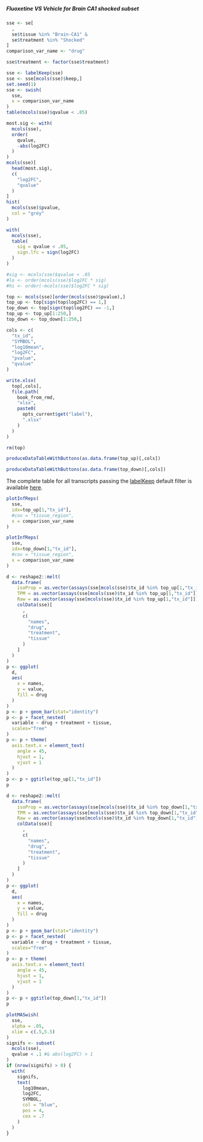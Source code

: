 ##### Fluoxetine VS Vehicle for Brain CA1 shocked subset {#resultsRnaseqSRP057486DTUFluoxetineVsVehicleForBrainCA1ShockedSubset}

```r
sse <- se[
  ,
  se$tissue %in% "Brain-CA1" &
  se$treatment %in% "Shocked"
]
comparison_var_name <- "drug"

sse$treatment <- factor(sse$treatment)

sse <- labelKeep(sse)
sse <- sse[mcols(sse)$keep,]
set.seed(1)
sse <- swish(
  sse,
  x = comparison_var_name
)
table(mcols(sse)$qvalue < .05)

most.sig <- with(
  mcols(sse),
  order(
    qvalue,
    -abs(log2FC)
  )
)
mcols(sse)[
  head(most.sig),
  c(
    "log2FC",
    "qvalue"
  )
]
hist(
  mcols(sse)$pvalue,
  col = "grey"
)

with(
  mcols(sse),
  table(
    sig = qvalue < .05,
    sign.lfc = sign(log2FC)
  )
)

#sig <- mcols(sse)$qvalue < .05
#lo <- order(mcols(sse)$log2FC * sig)
#hi <- order(-mcols(sse)$log2FC * sig)

top <- mcols(sse)[order(mcols(sse)$pvalue),]
top_up <- top[sign(top$log2FC) == 1,]
top_down <- top[sign(top$log2FC) == -1,]
top_up <- top_up[1:250,]
top_down <- top_down[1:250,]

cols <- c(
  "tx_id",
  "SYMBOL",
  "log10mean",
  "log2FC",
  "pvalue",
  "qvalue"
)

write.xlsx(
  top[,cols],
  file.path(
    book_from_rmd,
    "xlsx",
    paste0(
      opts_current$get("label"),
      ".xlsx"
    )
  )
)

rm(top)
```

```r
produceDataTableWithButtons(as.data.frame(top_up)[,cols])
```

```r
produceDataTableWithButtons(as.data.frame(top_down)[,cols])
```

The complete table for all transcripts passing the [labelKeep](https://rdrr.io/bioc/fishpond/man/labelKeep.html) default filter is available [here](xlsx/resultsRnaseqSRP057486DTUFluoxetineVsVehicleForBrainCA1ShockedSubset.xlsx).

```r
plotInfReps(
  sse,
  idx=top_up[1,"tx_id"],
  #cov = "tissue_region",
  x = comparison_var_name
)
```

```r
plotInfReps(
  sse,
  idx=top_down[1,"tx_id"],
  #cov = "tissue_region",
  x = comparison_var_name
)
```

```r
d <- reshape2::melt(
  data.frame(
    isoProp = as.vector(assays(sse[mcols(sse)$tx_id %in% top_up[1,"tx_id"]])$isoProp),
    TPM = as.vector(assays(sse[mcols(sse)$tx_id %in% top_up[1,"tx_id"]])$abundance),
    Raw = as.vector(assay(sse[mcols(sse)$tx_id %in% top_up[1,"tx_id"]])),
    colData(sse)[
      ,
      c(
        "names",
        "drug",
        "treatment",
        "tissue"
      )
    ]
  )
)
p <- ggplot(
  d,
  aes(
    x = names,
    y = value,
    fill = drug
  )
)
p <- p + geom_bar(stat="identity")
p <- p + facet_nested(
  variable ~ drug + treatment + tissue,
  scales="free"
)
p <- p + theme(
  axis.text.x = element_text(
    angle = 45,
    hjust = 1,
    vjust = 1
  )
)
p <- p + ggtitle(top_up[1,"tx_id"])
p
```

```r
d <- reshape2::melt(
  data.frame(
    isoProp = as.vector(assays(sse[mcols(sse)$tx_id %in% top_down[1,"tx_id"]])$isoProp),
    TPM = as.vector(assays(sse[mcols(sse)$tx_id %in% top_down[1,"tx_id"]])$abundance),
    Raw = as.vector(assay(sse[mcols(sse)$tx_id %in% top_down[1,"tx_id"]])),
    colData(sse)[
      ,
      c(
        "names",
        "drug",
        "treatment",
        "tissue"
      )
    ]
  )
)
p <- ggplot(
  d,
  aes(
    x = names,
    y = value,
    fill = drug
  )
)
p <- p + geom_bar(stat="identity")
p <- p + facet_nested(
  variable ~ drug + treatment + tissue,
  scales="free"
)
p <- p + theme(
  axis.text.x = element_text(
    angle = 45,
    hjust = 1,
    vjust = 1
  )
)
p <- p + ggtitle(top_down[1,"tx_id"])
p
```

```r
plotMASwish(
  sse,
  alpha = .05,
  xlim = c(.5,5.5)
)
signifs <- subset(
  mcols(sse),
  qvalue < .1 #& abs(log2FC) > 1
)
if (nrow(signifs) > 0) {
  with(
    signifs,
    text(
      log10mean,
      log2FC,
      SYMBOL,
      col = "blue",
      pos = 4,
      cex = .7
    )
  )
}
```
